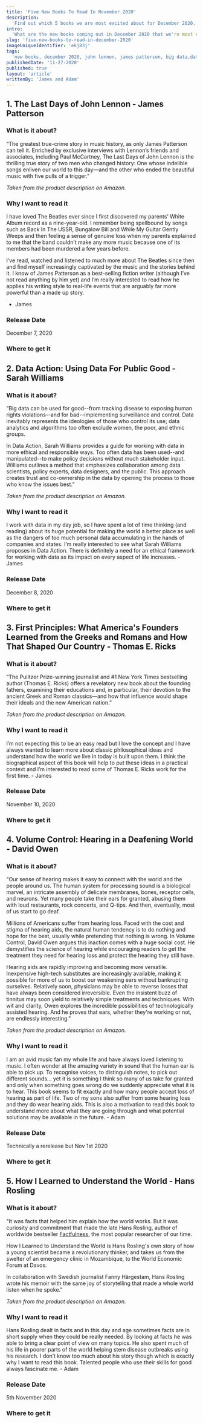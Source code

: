```yaml
---
title: 'Five New Books To Read In November 2020'
description:
  'Find out which 5 books we are most excited about for December 2020.'
intro:
  'What are the new books coming out in December 2020 that we're most excited by? Featuring John Lennon, big data and more...'
slug: 'five-new-books-to-read-in-december-2020'
imageUniqueIdentifier: 'ekj83j'
tags:
  'new books, december 2020, john lennon, james patterson, big data,data action, sarah williams'
publishedDate: '11-27-2020'
published: true
layout: 'article'
writtenBy: 'James and Adam'
---
```



<Box textAlign="center">
  <h2>1. The Last Days of John Lennon - James Patterson</h2>
</Box>

<Image266x400
  src="james-patterson-the-last-days-of-john-lennon_aldnbg"
  altText="The Last Days of John Lennon"
  imageCategory="book-summaries"
/>

### What is it about?

“The greatest true-crime story in music history, as only James Patterson can tell it. Enriched by exclusive interviews with Lennon’s friends and associates, including Paul McCartney, The Last Days of John Lennon is the thrilling true story of two men who changed history: One whose indelible songs enliven our world to this day—and the other who ended the beautiful music with five pulls of a trigger.”

_Taken from the product description on Amazon._

### Why I want to read it

I have loved The Beatles ever since I first discovered my parents’ White Album record as a nine-year-old. I remember being spellbound by songs such as Back In The USSR,  Bungalow Bill and While My Guitar Gently Weeps and then feeling a sense of genuine loss when my parents explained to me that the band couldn’t make any more music because one of its members had been murdered a few years before. 

I’ve read, watched and listened to much more about The Beatles since then and find myself increasingly captivated by the music and the stories behind it. I know of James Patterson as a best-selling fiction writer (although I’ve not read anything by him yet) and I’m really interested to read how he applies his writing style to real-life events that are arguably far more powerful than a made up story.
 - James

### Release Date

December 7, 2020

### Where to get it

<AmazonCta link="https://www.amazon.com/Last-Days-John-Lennon/dp/0316429066/ref=as_li_ss_tl?dchild=1&keywords=The+Last+Days+of+John+Lennon&qid=1606475228&sr=8-2&linkCode=ll1&tag=paperbacktrav-20&linkId=776a0ef1728b0516e0cf8e4e4d285e7e&language=en_US" />

<Box textAlign="center" pt={8}>
  <h2>2. Data Action: Using Data For Public Good - Sarah Williams</h2>
</Box>

<Image266x400
  src="sarah-williams-data-action_yj4iov"
  altText="Data Action: Using Data For Public Good"
  imageCategory="book-summaries"
/>

### What is it about?

“Big data can be used for good--from tracking disease to exposing human rights violations--and for bad--implementing surveillance and control. Data inevitably represents the ideologies of those who control its use; data analytics and algorithms too often exclude women, the poor, and ethnic groups. 

In Data Action, Sarah Williams provides a guide for working with data in more ethical and responsible ways. Too often data has been used--and manipulated--to make policy decisions without much stakeholder input. Williams outlines a method that emphasizes collaboration among data scientists, policy experts, data designers, and the public. This approach creates trust and co-ownership in the data by opening the process to those who know the issues best.”

_Taken from the product description on Amazon._

### Why I want to read it

I work with data in my day job, so I have spent a lot of time thinking (and reading) about its huge potential for making the world a better place as well as the dangers of too much personal data accumulating in the hands of companies and states. I’m really interested to see what Sarah Williams proposes in Data Action. There is definitely a need for an ethical framework for working with data as its impact on every aspect of life increases. - James

### Release Date

December 8, 2020

### Where to get it

<AmazonCta link="https://www.amazon.com/Data-Action-Using-Public-Good/dp/0262044196/ref=as_li_ss_tl?dchild=1&keywords=data+action&qid=1606472118&sr=8-1&linkCode=ll1&tag=paperbacktrav-20&linkId=d8fe8588ac9e61031677b4c926327151&language=en_US" />

<Box textAlign="center" pt={8}>
  <h2>
    3. First Principles: What America's Founders Learned from the Greeks and
    Romans and How That Shaped Our Country - Thomas E. Ricks
  </h2>
</Box>

<Image266x400
  src="thomas-e-ricks-first-principles_y9kzym"
  altText="First Principles: What America's Founders Learned from the Greeks and Romans and How That Shaped Our Country"
  imageCategory="book-summaries"
/>

### What is it about?

“The Pulitzer Prize-winning journalist and #1 New York Times bestselling author
(Thomas E. Ricks) offers a revelatory new book about the founding fathers,
examining their educations and, in particular, their devotion to the ancient
Greek and Roman classics—and how that influence would shape their ideals and the
new American nation.”

_Taken from the product description on Amazon._

### Why I want to read it

I’m not expecting this to be an easy read but I love the concept and I have
always wanted to learn more about classic philosophical ideas and understand how
the world we live in today is built upon them. I think the biographical aspect
of this book will help to put these ideas in a practical context and I’m
interested to read some of Thomas E. Ricks work for the first time. - James

### Release Date

November 10, 2020

### Where to get it

<AmazonCta link="https://www.amazon.com/First-Principles-Americas-Founders-Learned/dp/0062997459/ref=as_li_ss_tl?crid=1AZPZEBLU6KKO&dchild=1&keywords=first+principles&qid=1603376424&s=books&sprefix=first+princ,stripbooks-intl-ship,288&sr=1-1&linkCode=ll1&tag=paperbacktrav-20&linkId=d7bc1bb7da1be9b76313979308e0e795&language=en_US" />

<Box textAlign="center" pt={8}>
  <h2>4. Volume Control: Hearing in a Deafening World - David Owen</h2>
</Box>

<Image266x400
  src="david-owen-volume-control_eskumj"
  altText="Volume Control: Hearing in a Deafening World"
  imageCategory="book-summaries"
/>

### What is it about?

"Our sense of hearing makes it easy to connect with the world and the people
around us. The human system for processing sound is a biological marvel, an
intricate assembly of delicate membranes, bones, receptor cells, and neurons.
Yet many people take their ears for granted, abusing them with loud restaurants,
rock concerts, and Q-tips. And then, eventually, most of us start to go deaf.

Millions of Americans suffer from hearing loss. Faced with the cost and stigma
of hearing aids, the natural human tendency is to do nothing and hope for the
best, usually while pretending that nothing is wrong. In Volume Control, David
Owen argues this inaction comes with a huge social cost. He demystifies the
science of hearing while encouraging readers to get the treatment they need for
hearing loss and protect the hearing they still have.

Hearing aids are rapidly improving and becoming more versatile. Inexpensive
high-tech substitutes are increasingly available, making it possible for more of
us to boost our weakening ears without bankrupting ourselves. Relatively soon,
physicians may be able to reverse losses that have always been considered
irreversible. Even the insistent buzz of tinnitus may soon yield to relatively
simple treatments and techniques. With wit and clarity, Owen explores the
incredible possibilities of technologically assisted hearing. And he proves that
ears, whether they're working or not, are endlessly interesting."

_Taken from the product description on Amazon._

### Why I want to read it

I am an avid music fan my whole life and have always loved listening to music. I
often wonder at the amazing variety in sound that the human ear is able to pick
up. To recognise voices, to distinguish notes, to pick out different sounds… yet
it is something I think so many of us take for granted and only when something
goes wrong do we suddenly appreciate what it is to hear. This book seems to fit
exactly and how many people accept loss of hearing as part of life. Two of my
sons also suffer from some hearing loss and they do wear hearing aids. This is
also a motivation to read this book to understand more about what they are going
through and what potential solutions may be available in the future. - Adam

### Release Date

Technically a rerelease but Nov 1st 2020

### Where to get it

<AmazonCta link="https://www.amazon.com/gp/product/0525534229/ref=as_li_tl?ie=UTF8&camp=1789&creative=9325&creativeASIN=0525534229&linkCode=as2&tag=paperbacktrav-20&linkId=0eed3edc0eace95ccde64a8036e0120f" />

<Box textAlign="center" pt={8}>
  <h2>5. How I Learned to Understand the World - Hans Rosling</h2>
</Box>

<Image266x400
  src="hans-rosling-how-i-learned-to-understand-the-world_dsfxtn"
  altText="How I Learned to Understand the World"
  imageCategory="book-summaries"
/>

### What is it about?

"It was facts that helped him explain how the world works. But it was curiosity
and commitment that made the late Hans Rosling, author of worldwide bestseller
[Factfulness](https://paperbacktravels.com/book-summaries/economics/hans-rosling-factfulness),
the most popular researcher of our time.

How I Learned to Understand the World is Hans Rosling's own story of how a young
scientist became a revolutionary thinker, and takes us from the swelter of an
emergency clinic in Mozambique, to the World Economic Forum at Davos.

In collaboration with Swedish journalist Fanny Härgestam, Hans Rosling wrote his
memoir with the same joy of storytelling that made a whole world listen when he
spoke."

_Taken from the product description on Amazon._

### Why I want to read it

Hans Rosling dealt in facts and in this day and age sometimes facts are in short
supply when they could be really needed. By looking at facts he was able to
bring a clear point of view on many topics. He also spent much of his life in
poorer parts of the world helping stem disease outbreaks using his research. I
don’t know too much about his story though which is exactly why I want to read
this book. Talented people who use their skills for good always fascinate me. -
Adam

### Release Date

5th November 2020

### Where to get it

<AmazonCta link="https://www.amazon.com/gp/product/1250266890/ref=as_li_tl?ie=UTF8&camp=1789&creative=9325&creativeASIN=1250266890&linkCode=as2&tag=paperbacktrav-20&linkId=f250e9641e0dc6912870d68106fd9d06" />
